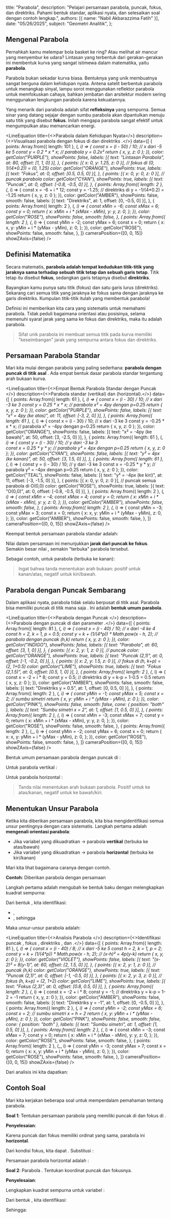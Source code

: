   title: "Parabola",
  description: "Pelajari persamaan parabola, puncak, fokus, dan direktriks. Pahami bentuk standar, aplikasi nyata, dan selesaikan soal dengan contoh lengkap.",
  authors: [{ name: "Nabil Akbarazzima Fatih" }],
  date: "05/26/2025",
  subject: "Geometri Analitik",
};


## Mengenal Parabola

Pernahkah kamu melempar bola basket ke ring? Atau melihat air mancur yang menyembur ke udara? Lintasan yang terbentuk dari gerakan-gerakan ini membentuk kurva yang sangat istimewa dalam matematika, yaitu **parabola**.

Parabola bukan sekadar kurva biasa. Bentuknya yang unik membuatnya sangat berguna dalam kehidupan nyata. Antena satelit berbentuk parabola untuk menangkap sinyal, lampu sorot menggunakan reflektor parabola untuk memfokuskan cahaya, bahkan jembatan dan arsitektur modern sering menggunakan lengkungan parabola karena kekuatannya.

Yang menarik dari parabola adalah sifat **refleksinya** yang sempurna. Semua sinar yang datang sejajar dengan sumbu parabola akan dipantulkan menuju satu titik yang disebut **fokus**. Inilah mengapa parabola sangat efektif untuk mengumpulkan atau memancarkan energi.

<LineEquation
  title={<>Parabola <InlineMath math="y = ax^2" /> dalam Kehidupan Nyata</>}
  description={<>Visualisasi parabola dengan fokus di <InlineMath math="F(0, \frac{1}{4a})" /> dan direktriks <InlineMath math="y = -\frac{1}{4a}" />.</>}
  data={[
    {
      points: Array.from({ length: 101 }, (_, i) => {
        const x = (i - 50) / 10; // x dari -5 ke 5
        const y = 0.2 * x * x; // parabola y = 0.2x²
        return { x, y, z: 0 };
      }),
      color: getColor("PURPLE"),
      showPoints: false,
      labels: [{ text: "Lintasan Parabola", at: 80, offset: [1, 1, 0] }],
    },
    {
      points: [{ x: 0, y: 1.25, z: 0 }], // fokus di (0, 1/(4*0.2)) = (0, 1.25)
      color: getColor("ORANGE"),
      showPoints: true,
      labels: [{ text: "Fokus", at: 0, offset: [0.5, 0.5, 0] }],
    },
    {
      points: [{ x: 0, y: 0, z: 0 }], // puncak parabola
      color: getColor("CYAN"),
      showPoints: true,
      labels: [{ text: "Puncak", at: 0, offset: [-0.8, -0.5, 0] }],
    },
    {
      points: Array.from({ length: 2 }, (_, i) => {
        const x = -6 + i * 12;
        const y = -1.25; // direktriks di y = -1/(4*0.2) = -1.25
        return { x, y, z: 0 };
      }),
      color: getColor("AMBER"),
      showPoints: false,
      smooth: false,
      labels: [{ text: "Direktriks", at: 1, offset: [0, -0.5, 0] }],
    },
    {
      points: Array.from({ length: 2 }, (_, i) => {
        const xMin = -6;
        const xMax = 6;
        const y = 0;
        return {
          x: xMin + i * (xMax - xMin),
          y: y,
          z: 0,
        };
      }),
      color: getColor("ROSE"),
      showPoints: false,
      smooth: false,
    },
    {
      points: Array.from({ length: 2 }, (_, i) => {
        const yMin = -2;
        const yMax = 6;
        const x = 0;
        return {
          x: x,
          y: yMin + i * (yMax - yMin),
          z: 0,
        };
      }),
      color: getColor("ROSE"),
      showPoints: false,
      smooth: false,
    },
  ]}
  cameraPosition={[0, 0, 15]}
  showZAxis={false}
/>

## Definisi Matematika

Secara matematis, **parabola adalah tempat kedudukan titik-titik yang jaraknya sama terhadap sebuah titik tetap dan sebuah garis tetap**. Titik tetap itu disebut **fokus**, sedangkan garis tetapnya disebut **direktriks**.

Bayangkan kamu punya satu titik (fokus) dan satu garis lurus (direktriks). Sekarang cari semua titik yang jaraknya ke fokus sama dengan jaraknya ke garis direktriks. Kumpulan titik-titik itulah yang membentuk parabola!

Definisi ini memberikan kita cara yang sistematis untuk memahami parabola. Tidak peduli bagaimana orientasi atau posisinya, selama memenuhi syarat jarak yang sama ke fokus dan direktriks, maka itu adalah parabola.

> Sifat unik parabola ini membuat semua titik pada kurva memiliki "keseimbangan" jarak yang sempurna antara fokus dan direktriks.

## Persamaan Parabola Standar

Mari kita mulai dengan parabola yang paling sederhana: **parabola dengan puncak di titik asal** <InlineMath math="O(0,0)" />. Ada empat bentuk dasar parabola standar tergantung arah bukaan kurva.

<LineEquation
  title={<>Empat Bentuk Parabola Standar dengan Puncak <InlineMath math="O(0,0)" /></>}
  description={<>Parabola standar <InlineMath math="x^2 = 4py" /> (vertikal) dan <InlineMath math="y^2 = 4px" /> (horizontal).</>}
  data={[
    {
      points: Array.from({ length: 61 }, (_, i) => {
        const x = (i - 30) / 10; // x dari -3 ke 3
        const y = 0.25 * x * x; // parabola x² = 4py dengan p=0.25
        return { x, y, z: 0 };
      }),
      color: getColor("PURPLE"),
      showPoints: false,
      labels: [{ text: "x² = 4py (ke atas)", at: 11, offset: [-3, 2, 0] }],
    },
    {
      points: Array.from({ length: 61 }, (_, i) => {
        const x = (i - 30) / 10; // x dari -3 ke 3
        const y = -0.25 * x * x; // parabola x² = -4py dengan p=0.25
        return { x, y, z: 0 };
      }),
      color: getColor("ORANGE"),
      showPoints: false,
      labels: [{ text: "x² = -4py (ke bawah)", at: 50, offset: [3, -2.5, 0] }],
    },
    {
      points: Array.from({ length: 61 }, (_, i) => {
        const y = (i - 30) / 10; // y dari -3 ke 3  
        const x = 0.25 * y * y; // parabola y² = 4px dengan p=0.25
        return { x, y, z: 0 };
      }),
      color: getColor("CYAN"),
      showPoints: false,
      labels: [{ text: "y² = 4px (ke kanan)", at: 50, offset: [3, 1.5, 0] }],
    },
    {
      points: Array.from({ length: 61 }, (_, i) => {
        const y = (i - 30) / 10; // y dari -3 ke 3
        const x = -0.25 * y * y; // parabola y² = -4px dengan p=0.25
        return { x, y, z: 0 };
      }),
      color: getColor("TEAL"),
      showPoints: false,
      labels: [{ text: "y² = -4px (ke kiri)", at: 11, offset: [-3, -1.5, 0] }],
    },
    {
      points: [{ x: 0, y: 0, z: 0 }], // puncak semua parabola di O(0,0)
      color: getColor("ROSE"),
      showPoints: true,
      labels: [{ text: "O(0,0)", at: 0, offset: [-0.8, -0.5, 0] }],
    },
    {
      points: Array.from({ length: 2 }, (_, i) => {
        const xMin = -4;
        const xMax = 4;
        const y = 0;
        return {
          x: xMin + i * (xMax - xMin),
          y: y,
          z: 0,
        };
      }),
      color: getColor("AMBER"),
      showPoints: false,
      smooth: false,
    },
    {
      points: Array.from({ length: 2 }, (_, i) => {
        const yMin = -3;
        const yMax = 3;
        const x = 0;
        return {
          x: x,
          y: yMin + i * (yMax - yMin),
          z: 0,
        };
      }),
      color: getColor("AMBER"),
      showPoints: false,
      smooth: false,
    },
  ]}
  cameraPosition={[0, 0, 15]}
  showZAxis={false}
/>

Keempat bentuk persamaan parabola standar adalah:

<div className="flex flex-col gap-4">
  <BlockMath math="y^2 = 4px \quad \text{(terbuka ke kanan)}" />
  <BlockMath math="y^2 = -4px \quad \text{(terbuka ke kiri)}" />
  <BlockMath math="x^2 = 4py \quad \text{(terbuka ke atas)}" />
  <BlockMath math="x^2 = -4py \quad \text{(terbuka ke bawah)}" />
</div>

Nilai <InlineMath math="p" /> dalam persamaan ini menunjukkan **jarak dari puncak ke fokus**. Semakin besar nilai <InlineMath math="p" />, semakin "terbuka" parabola tersebut.

Sebagai contoh, untuk parabola <InlineMath math="y^2 = 4px" /> (terbuka ke kanan):

<div className="flex flex-col gap-4">
  <BlockMath math="\text{Puncak: } (0, 0)" />
  <BlockMath math="\text{Fokus: } (p, 0)" />
  <BlockMath math="\text{Direktriks: } x = -p" />
  <BlockMath math="\text{Sumbu simetri: sumbu } X" />
</div>

> Ingat bahwa tanda <InlineMath math="p" /> menentukan arah bukaan: positif untuk kanan/atas, negatif untuk kiri/bawah.

## Parabola dengan Puncak Sembarang

Dalam aplikasi nyata, parabola tidak selalu berpusat di titik asal. Parabola bisa memiliki puncak di titik mana saja <InlineMath math="(h, k)" />. Ini adalah **bentuk umum parabola**.

<LineEquation
  title={<>Parabola <InlineMath math="(x-h)^2 = 4p(y-k)" /> dengan Puncak <InlineMath math="(h,k)" /></>}
  description={<>Parabola dengan puncak di <InlineMath math="(2, 1)" /> dan parameter <InlineMath math="p = 0.5" />.</>}
  data={[
    {
      points: Array.from({ length: 81 }, (_, i) => {
        const x = (i - 40) / 10; // x dari -4 ke 4
        const h = 2, k = 1, p = 0.5;
        const y = k + (1/(4*p)) * Math.pow(x - h, 2); // parabola dengan puncak (h,k)
        return { x, y, z: 0 };
      }),
      color: getColor("INDIGO"),
      showPoints: false,
      labels: [{ text: "Parabola", at: 60, offset: [3, 1, 0] }],
    },
    {
      points: [{ x: 2, y: 1, z: 0 }], // puncak
      color: getColor("ORANGE"),
      showPoints: true,
      labels: [{ text: "Puncak (2,1)", at: 0, offset: [-1, -0.2, 0] }],
    },
    {
      points: [{ x: 2, y: 1.5, z: 0 }], // fokus di (h, k+p) = (2, 1+0.5)
      color: getColor("LIME"),
      showPoints: true,
      labels: [{ text: "Fokus (2,1.5)", at: 0, offset: [0.5, 1, 0] }],
    },
    {
      points: Array.from({ length: 2 }, (_, i) => {
        const x = -2 + i * 8;
        const y = 0.5; // direktriks di y = k-p = 1-0.5 = 0.5
        return { x, y, z: 0 };
      }),
      color: getColor("AMBER"),
      showPoints: false,
      smooth: false,
      labels: [{ text: "Direktriks y = 0.5", at: 1, offset: [0, 0.5, 0] }],
    },
    {
      points: Array.from({ length: 2 }, (_, i) => {
        const yMin = -1;
        const yMax = 5;
        const x = 2; // sumbu simetri
        return { x, y: yMin + i * (yMax - yMin), z: 0 };
      }),
      color: getColor("PINK"),
      showPoints: false,
      smooth: false,
      cone: { position: "both" },
      labels: [{ text: "Sumbu simetri x = 2", at: 1, offset: [1, 0.5, 0] }],
    },
    {
      points: Array.from({ length: 2 }, (_, i) => {
        const xMin = -3;
        const xMax = 7;
        const y = 0;
        return {
          x: xMin + i * (xMax - xMin),
          y: y,
          z: 0,
        };
      }),
      color: getColor("ROSE"),
      showPoints: false,
      smooth: false,
    },
    {
      points: Array.from({ length: 2 }, (_, i) => {
        const yMin = -2;
        const yMax = 6;
        const x = 0;
        return {
          x: x,
          y: yMin + i * (yMax - yMin),
          z: 0,
        };
      }),
      color: getColor("ROSE"),
      showPoints: false,
      smooth: false,
    },
  ]}
  cameraPosition={[0, 0, 15]}
  showZAxis={false}
/>

Bentuk umum persamaan parabola dengan puncak di <InlineMath math="(h, k)" />:

<div className="flex flex-col gap-4">
  <BlockMath math="(y-k)^2 = 4p(x-h) \quad \text{(horizontal)}" />
  <BlockMath math="(x-h)^2 = 4p(y-k) \quad \text{(vertikal)}" />
</div>

Untuk parabola vertikal <InlineMath math="(x-h)^2 = 4p(y-k)" />:

<div className="flex flex-col gap-4">
  <BlockMath math="\text{Puncak: } (h, k)" />
  <BlockMath math="\text{Fokus: } (h, k+p)" />
  <BlockMath math="\text{Direktriks: } y = k-p" />
  <BlockMath math="\text{Sumbu simetri: } x = h" />
</div>

Untuk parabola horizontal <InlineMath math="(y-k)^2 = 4p(x-h)" />:

<div className="flex flex-col gap-4">
  <BlockMath math="\text{Puncak: } (h, k)" />
  <BlockMath math="\text{Fokus: } (h+p, k)" />
  <BlockMath math="\text{Direktriks: } x = h-p" />
  <BlockMath math="\text{Sumbu simetri: } y = k" />
</div>

> Tanda nilai <InlineMath math="p" /> menentukan arah bukaan parabola. Positif untuk ke atas/kanan, negatif untuk ke bawah/kiri.

## Menentukan Unsur Parabola

Ketika kita diberikan persamaan parabola, kita bisa mengidentifikasi semua unsur pentingnya dengan cara sistematis. Langkah pertama adalah **mengenali orientasi parabola**:

- Jika variabel <InlineMath math="x" /> yang dikuadratkan → parabola **vertikal** (terbuka ke atas/bawah)
- Jika variabel <InlineMath math="y" /> yang dikuadratkan → parabola **horizontal** (terbuka ke kiri/kanan)

Mari kita lihat bagaimana caranya dengan contoh.

**Contoh**: Diberikan parabola dengan persamaan <InlineMath math="x^2 - 4x - 8y + 12 = 0" />

Langkah pertama adalah mengubah ke bentuk baku dengan melengkapkan kuadrat sempurna:

<div className="flex flex-col gap-4">
  <BlockMath math="x^2 - 4x - 8y + 12 = 0" />
  <BlockMath math="x^2 - 4x = 8y - 12" />
  <BlockMath math="x^2 - 4x + 4 = 8y - 12 + 4" />
  <BlockMath math="(x-2)^2 = 8y - 8" />
  <BlockMath math="(x-2)^2 = 8(y-1)" />
</div>

Dari bentuk <InlineMath math="(x-2)^2 = 8(y-1)" />, kita identifikasi:

- <InlineMath math="h = 2" />, <InlineMath math="k = 1" />
- <InlineMath math="4p = 8" />, sehingga <InlineMath math="p = 2" />

Maka unsur-unsur parabola adalah:

<LineEquation
  title={<>Analisis Parabola <InlineMath math="(x-2)^2 = 8(y-1)" /></>}
  description={<>Identifikasi puncak <InlineMath math="(2,1)" />, fokus <InlineMath math="(2,3)" />, direktriks <InlineMath math="y = -1" />, dan <InlineMath math="p = 2" />.</>}
  data={[
    {
      points: Array.from({ length: 81 }, (_, i) => {
        const x = (i - 40) / 8; // x dari -5 ke 5
        const h = 2, k = 1, p = 2;
        const y = k + (1/(4*p)) * Math.pow(x - h, 2); // (x-h)² = 4p(y-k)
        return { x, y, z: 0 };
      }),
      color: getColor("VIOLET"),
      showPoints: false,
      labels: [{ text: "(x-2)² = 8(y-1)", at: 60, offset: [2, 1.5, 0] }],
    },
    {
      points: [{ x: 2, y: 1, z: 0 }], // puncak (h,k)
      color: getColor("ORANGE"),
      showPoints: true,
      labels: [{ text: "Puncak (2,1)", at: 0, offset: [-1, -0.5, 0] }],
    },
    {
      points: [{ x: 2, y: 3, z: 0 }], // fokus (h, k+p) = (2, 1+2)
      color: getColor("LIME"),
      showPoints: true,
      labels: [{ text: "Fokus (2,3)", at: 0, offset: [0.8, 0.5, 0] }],
    },
    {
      points: Array.from({ length: 2 }, (_, i) => {
        const x = -2 + i * 8;
        const y = -1; // direktriks y = k-p = 1-2 = -1
        return { x, y, z: 0 };
      }),
      color: getColor("AMBER"),
      showPoints: false,
      smooth: false,
      labels: [{ text: "Direktriks y = -1", at: 1, offset: [0, -0.5, 0] }],
    },
    {
      points: Array.from({ length: 2 }, (_, i) => {
        const yMin = -2;
        const yMax = 6;
        const x = 2; // sumbu simetri x = h = 2
        return { x, y: yMin + i * (yMax - yMin), z: 0 };
      }),
      color: getColor("PINK"),
      showPoints: false,
      smooth: false,
      cone: { position: "both" },
      labels: [{ text: "Sumbu simetri", at: 1, offset: [1, 0.5, 0] }],
    },
    {
      points: Array.from({ length: 2 }, (_, i) => {
        const xMin = -3;
        const xMax = 7;
        const y = 0;
        return {
          x: xMin + i * (xMax - xMin),
          y: y,
          z: 0,
        };
      }),
      color: getColor("ROSE"),
      showPoints: false,
      smooth: false,
    },
    {
      points: Array.from({ length: 2 }, (_, i) => {
        const yMin = -3;
        const yMax = 7;
        const x = 0;
        return {
          x: x,
          y: yMin + i * (yMax - yMin),
          z: 0,
        };
      }),
      color: getColor("ROSE"),
      showPoints: false,
      smooth: false,
    },
  ]}
  cameraPosition={[0, 0, 15]}
  showZAxis={false}
/>

Dari analisis ini kita dapatkan:

<div className="flex flex-col gap-4">
  <BlockMath math="\text{Puncak: } (2, 1)" />
  <BlockMath math="\text{Fokus: } (2, 3)" />
  <BlockMath math="\text{Direktriks: } y = -1" />
  <BlockMath math="\text{Sumbu simetri: } x = 2" />
  <BlockMath math="\text{Arah bukaan: ke atas (karena } p = 2 > 0\text{)}" />
</div>

## Contoh Soal

Mari kita kerjakan beberapa soal untuk memperdalam pemahaman tentang parabola.

**Soal 1**: Tentukan persamaan parabola yang memiliki puncak di <InlineMath math="(1, -2)" /> dan fokus di <InlineMath math="(4, -2)" />.

**Penyelesaian**:

Karena puncak dan fokus memiliki ordinat yang sama, parabola ini **horizontal**.

<div className="flex flex-col gap-4">
  <BlockMath math="\text{Puncak: } (h, k) = (1, -2)" />
  <BlockMath math="\text{Fokus: } (h+p, k) = (4, -2)" />
</div>

Dari kondisi fokus, kita dapat <InlineMath math="h + p = 4" />. Substitusi <InlineMath math="h = 1" />:

<BlockMath math="1 + p = 4 \Rightarrow p = 3" />

Persamaan parabola horizontal adalah <InlineMath math="(y-k)^2 = 4p(x-h)" />:

<div className="flex flex-col gap-4">
  <BlockMath math="(y-(-2))^2 = 4(3)(x-1)" />
  <BlockMath math="(y+2)^2 = 12(x-1)" />
</div>

**Soal 2**: Parabola <InlineMath math="y^2 - 6y - 4x + 13 = 0" />. Tentukan koordinat puncak dan fokusnya.

**Penyelesaian**:

Lengkapkan kuadrat sempurna untuk variabel <InlineMath math="y" />:

<div className="flex flex-col gap-4">
  <BlockMath math="y^2 - 6y - 4x + 13 = 0" />
  <BlockMath math="y^2 - 6y = 4x - 13" />
  <BlockMath math="y^2 - 6y + 9 = 4x - 13 + 9" />
  <BlockMath math="(y-3)^2 = 4x - 4" />
  <BlockMath math="(y-3)^2 = 4(x-1)" />
</div>

Dari bentuk <InlineMath math="(y-3)^2 = 4(x-1)" />, kita identifikasi:

<div className="flex flex-col gap-4">
  <BlockMath math="h = 1, \quad k = 3" />
  <BlockMath math="4p = 4 \Rightarrow p = 1" />
</div>

Sehingga:

<div className="flex flex-col gap-4">
  <BlockMath math="\text{Puncak: } (h, k) = (1, 3)" />
  <BlockMath math="\text{Fokus: } (h+p, k) = (1+1, 3) = (2, 3)" />
</div>